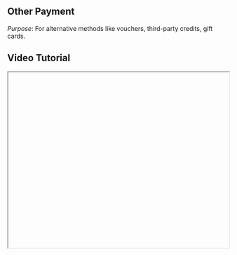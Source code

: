


<div className="mdx-content">

## Other Payment

 

*Purpose*: For alternative methods like vouchers, third-party credits, gift cards.

## Video Tutorial



<iframe
  width="100%"
  height="400"
  title="Other Payment Tutorial"
  allowFullScreen
  className="rounded-lg"
/>

---

## Steps:



❶ **Choose “Other”**  
Select “Other” as the payment method.

❷ **Enter the Custom Amount**  
Fill in the amount and optionally include a note (e.g., voucher code).

❸ **Click Add Transaction**  
Add the transaction to finalize the record.

---

**Tip for First-Time Users**:  
Useful when accepting daSalon gift cards, compensating with promo credits, or making manual adjustments.

<div className="space-y-4 mt-6">

<div className="my-10 border-t border-gray-200" />

## More questions about this


</div>
<div className="space-y-4 mt-6">
  <details className="bg-white rounded-md p-4 border border-gray-300">
  <summary
    className="font-medium text-base text-gray-900"
    style={{
      backgroundColor: 'transparent',
      outline: 'none',
      cursor: 'pointer',
      userSelect: 'none',
      listStyle: 'none',
    }}
  >Can I use this for expired gift cards?</summary>
   <p className="mt-2 text-sm text-gray-700">
      No, only valid cards or codes should be accepted and logged.
    </p>
  </details>

  <details className="bg-white rounded-md p-4 border border-gray-300">
  <summary
    className="font-medium text-base text-gray-900"
    style={{
      backgroundColor: 'transparent',
      outline: 'none',
      cursor: 'pointer',
      userSelect: 'none',
      listStyle: 'none',
    }}
  >Will it reflect in sales reports?</summary>
    <p className="mt-2 text-sm text-gray-700">
      Yes, other payments are recorded as part of your daily sales logs.
    </p>
  </details>
</div>
</div>

---

<div className="space-y-4 mt-6">

<div className="my-10 border-t border-gray-200" />

<div className="mdx-content mt-10">

Was this article helpful?

<div style={{ display: 'flex', gap: '1rem' }}>
  <button style={{ padding: '0.5rem', borderRadius: '9999px', backgroundColor: '#f0f0f0' }}>
   👍
  </button>
  <button style={{ padding: '0.5rem', borderRadius: '9999px', backgroundColor: '#f0f0f0' }}>
    👎
  </button>
</div>
</div>

---
</div>
